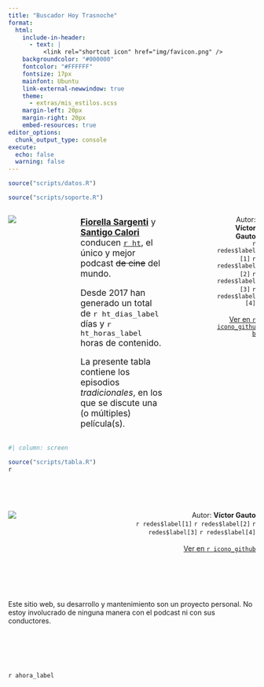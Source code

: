 ```yaml
---
title: "Buscador Hoy Trasnoche"
format:
  html:
    include-in-header: 
      - text: |
          <link rel="shortcut icon" href="img/favicon.png" />
    backgroundcolor: "#000000"
    fontcolor: "#FFFFFF"
    fontsize: 17px
    mainfont: Ubuntu
    link-external-newwindow: true
    theme: 
      - extras/mis_estilos.scss
    margin-left: 20px
    margin-right: 20px
    embed-resources: true
editor_options: 
  chunk_output_type: console
execute: 
  echo: false
  warning: false
---
```


```r
source("scripts/datos.R")

source("scripts/soporte.R")
```

::::: column-screen
:::: {.columns .v-center-container}
::: {.column width="20%"}
![](img/logo.jpeg)
:::

::: {.column width="5%"}
:::

::: {.column width="40%"}
<div style='font-size:1.25em'>
[<b>Fiorella Sargenti</b>](https://www.instagram.com/fiosargenti) y [<b>Santigo Calori</b>](https://www.instagram.com/sancalori/) conducen [`r ht`](https://open.spotify.com/show/6C4MdNWQSPhmzBlIVau30e), el único y mejor podcast <span style='text-decoration: line-through; text-decoration-color:`r cr`;'>de cine</span> del mundo.

Desde 2017 han generado un total de `r ht_dias_label` días y `r ht_horas_label` horas de contenido.

La presente tabla contiene los episodios <i>tradicionales</i>, en los que se discute una (o múltiples) película(s).
</div>
:::

::: {.column width="15%"}
:::

::: {.column width="20%"}
<p style='text-align:right;'>Autor: <b>Víctor Gauto</b><br>
`r redes$label[1]` `r redes$label[2]` `r redes$label[3]` `r redes$label[4]`<br><br>
[Ver en `r icono_github`](`r link_repositorio`) </p>
:::

::::
:::::

```r
#| column: screen

source("scripts/tabla.R")
r
```

<br> <br>

::: column-body-outset
::: {.columns .v-center-container}
::: {.column width="30%"}
![](img/logo.jpeg)
:::

::: {.column width="10%"}
:::

::: {.column width="60%"}
<p style='text-align:right;'>Autor: <b>Víctor Gauto</b><br>
`r redes$label[1]` `r redes$label[2]` `r redes$label[3]` `r redes$label[4]`<br><br>
[Ver en `r icono_github`](`r link_repositorio`)</p>
:::
:::
:::

<br>
<br>
<br>
<br>
<p style='color:`r cg4`'>Este sitio web, su desarrollo y mantenimiento son un proyecto personal. No estoy involucrado de ninguna manera con el podcast ni con sus conductores.</p>

<br>
<br>
<br>
<br>

::: {.column-screen}
<span style='font-family:JetBrains Mono;'>`r ahora_label`</span>
:::

<!-- botón para ir arriba -->

```{=html}
<!DOCTYPE html>
<html>
<head>
<style>
#miBoton {
  display: none;
  position: fixed;
  bottom: 20px;
  right: 30px;
  z-index: 9999; /* aseguro que el botón esté encima de la tabla */
  border: none;
  outline: none;
  background-color: `r cr`;
  color: `r cb`;
  cursor: pointer;
  padding: 15px;
  border-radius: 50%; /* el botón es circular */
}

/* estilo del botón al pasar el mouse */
#miBoton:hover {
  background-color: `r ca`;
  color: `r cn`;
}
</style>
</head>
<body>

<button onclick="topFunction()" id="miBoton">`r icono_flecha`</button>

<script>

// botón
var mybutton = document.getElementById("miBoton");

// cuando bajo 500px aparece el botón
window.onscroll = function() {scrollFunction()};

function scrollFunction() {
  if (document.body.scrollTop > 500 || document.documentElement.scrollTop > 500) {
    mybutton.style.display = "block";
  } else {
    mybutton.style.display = "none";
  }
}

// cuando hago click en el botón se mueve hacia el tope del sitio
function topFunction() {
  document.body.scrollTop = 0;
  document.documentElement.scrollTop = 0;
}
</script>

</body>
</html>
```